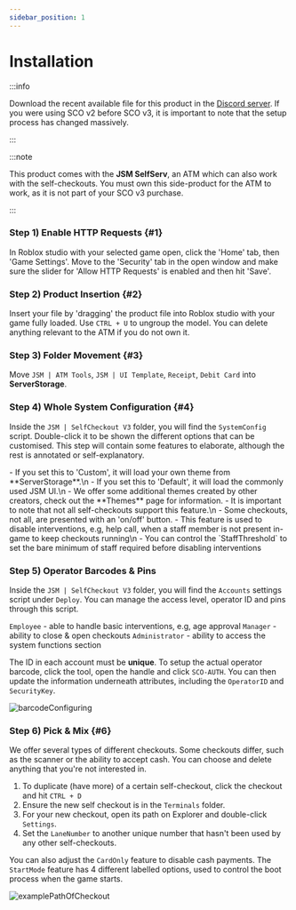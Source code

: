 ```yaml
---
sidebar_position: 1
---
```



# Installation

:::info

Download the recent available file for this product in the [Discord server](https://discord.gg/QVaxp9t). If you were using SCO v2 before SCO v3, it is important to note that the setup process has changed massively.

:::

:::note

This product comes with the **JSM SelfServ**, an ATM which can also work with the self-checkouts. You must own this side-product for the ATM to work, as it is not part of your SCO v3 purchase.

:::

### Step 1) Enable HTTP Requests {#1}
In Roblox studio with your selected game open, click the 'Home' tab, then 'Game Settings'. Move to the 'Security' tab in the open window and make sure the slider for 'Allow HTTP Requests' is enabled and then hit 'Save'.

### Step 2) Product Insertion {#2}
Insert your file by 'dragging' the product file into Roblox studio with your game fully loaded. Use `CTRL + U` to ungroup the model. You can delete anything relevant to the ATM if you do not own it.

### Step 3) Folder Movement {#3}
Move `JSM | ATM Tools`, `JSM | UI Template`, `Receipt`, `Debit Card` into **ServerStorage**.

### Step 4) Whole System Configuration {#4}
Inside the `JSM | SelfCheckout V3` folder, you will find the `SystemConfig` script. Double-click it to be shown the different options that can be customised. This step will contain some features to elaborate, although the rest is annotated or self-explanatory.

<Tabs>
  <TabItem value="uitheme" label="UITheme" default>
    - If you set this to 'Custom', it will load your own theme from **ServerStorage**.\n
    - If you set this to 'Default', it will load the commonly used JSM UI.\n
    - We offer some additional themes created by other creators, check out the **Themes** page for information.
  </TabItem>
  <TabItem value="maintenance" label="Maintenance">
    - It is important to note that not all self-checkouts support this feature.\n
    - Some checkouts, not all, are presented with an 'on/off' button.
  </TabItem>
  <TabItem value="ingamestaff" label="InGameStaff">
    - This feature is used to disable interventions, e.g, help call, when a staff member is not present in-game to keep checkouts running\n
    - You can control the `StaffThreshold` to set the bare minimum of staff required before disabling interventions
  </TabItem>
</Tabs>


### Step 5) Operator Barcodes & Pins
Inside the `JSM | SelfCheckout V3` folder, you will find the `Accounts` settings script under `Deploy`. You can manage the access level, operator ID and pins through this script.

`Employee` - able to handle basic interventions, e.g, age approval
`Manager` - ability to close & open checkouts
`Administrator` - ability to access the system functions section

The ID in each account must be **unique**. To setup the actual operator barcode, click the tool, open the handle and click `SCO-AUTH`. You can then update the information underneath attributes, including the `OperatorID` and `SecurityKey`.

![barcodeConfiguring](img/operatorBarcode.png)

### Step 6) Pick & Mix {#6}
We offer several types of different checkouts. Some checkouts differ, such as the scanner or the ability to accept cash. You can choose and delete anything that you're not interested in.

1) To duplicate (have more) of a certain self-checkout, click the checkout and hit `CTRL + D`
2) Ensure the new self checkout is in the `Terminals` folder.
3) For your new checkout, open its path on Explorer and double-click `Settings`.
4) Set the `LaneNumber` to another unique number that hasn't been used by any other self-checkouts.

You can also adjust the `CardOnly` feature to disable cash payments. The `StartMode` feature has 4 different labelled options, used to control the boot process when the game starts.

![examplePathOfCheckout](img/checkoutPath.png)
